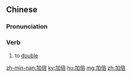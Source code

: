 ==Chinese==
{{zh-forms}}

===Pronunciation===
{{zh-pron
|m=jiābèi
|c=gaa1 pui5
|h=pfs=kâ-phi
|mn=ka-pōe
|cat=v
}}

===Verb===
{{zh-verb}}

# to [[double]]

[[zh-min-nan:加倍]]
[[ky:加倍]]
[[hu:加倍]]
[[mg:加倍]]
[[zh:加倍]]